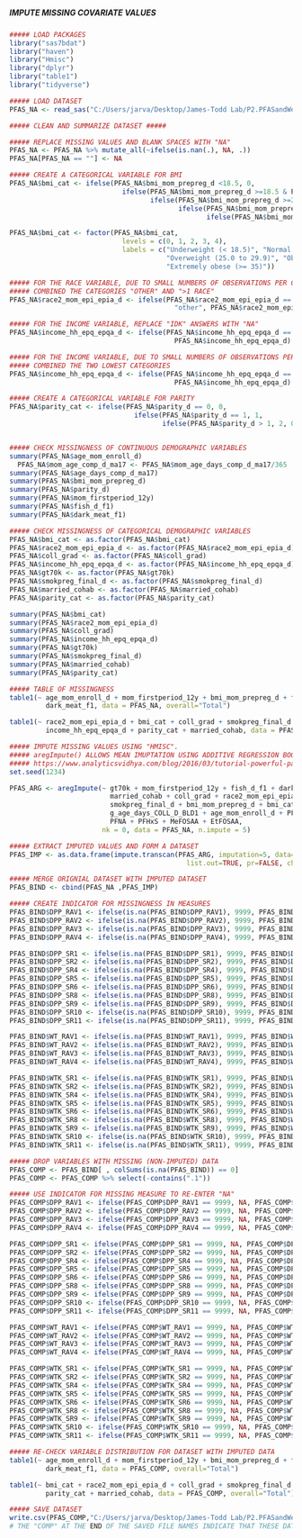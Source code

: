 #####                                 #####
##### IMPUTE MISSING COVARIATE VALUES #####
#####                                 #####

```r
##### LOAD PACKAGES
library("sas7bdat")
library("haven")
library("Hmisc")
library("dplyr")
library("table1") 
library("tidyverse")

```

```r
##### LOAD DATASET
PFAS_NA <- read_sas("C:/Users/jarva/Desktop/James-Todd Lab/P2.PFASandWeightTrajectories/Data/PFAS_CL.sas7bdat")

```

```r
##### CLEAN AND SUMMARIZE DATASET #####

##### REPLACE MISSING VALUES AND BLANK SPACES WITH "NA"
PFAS_NA <- PFAS_NA %>% mutate_all(~ifelse(is.nan(.), NA, .))
PFAS_NA[PFAS_NA == ""] <- NA

##### CREATE A CATEGORICAL VARIABLE FOR BMI
PFAS_NA$bmi_cat <- ifelse(PFAS_NA$bmi_mom_prepreg_d <18.5, 0,
                            ifelse(PFAS_NA$bmi_mom_prepreg_d >=18.5 & PFAS_NA$bmi_mom_prepreg_d < 25.0, 1, 
                                   ifelse(PFAS_NA$bmi_mom_prepreg_d >=25.0 & PFAS_NA$bmi_mom_prepreg_d < 30.0, 2, 
                                          ifelse(PFAS_NA$bmi_mom_prepreg_d >=30.0 & PFAS_NA$bmi_mom_prepreg_d < 35.0, 3,
                                                 ifelse(PFAS_NA$bmi_mom_prepreg_d >=35.0, 4, NA)))))

PFAS_NA$bmi_cat <- factor(PFAS_NA$bmi_cat,
                            levels = c(0, 1, 2, 3, 4),
                            labels = c("Underweight (< 18.5)", "Normal weight (18.5 to 24.9)", 
                                       "Overweight (25.0 to 29.9)", "Obese (30.0 to 34.9)", 
                                       "Extremely obese (>= 35)"))

##### FOR THE RACE VARIABLE, DUE TO SMALL NUMBERS OF OBSERVATIONS PER CATEGORY,
##### COMBINED THE CATEGORIES "OTHER" AND ">1 RACE"
PFAS_NA$race2_mom_epi_epia_d <- ifelse(PFAS_NA$race2_mom_epi_epia_d == "more than 1 race", 
                                         "other", PFAS_NA$race2_mom_epi_epia_d)

##### FOR THE INCOME VARIABLE, REPLACE "IDK" ANSWERS WITH "NA"
PFAS_NA$income_hh_epq_epqa_d <- ifelse(PFAS_NA$income_hh_epq_epqa_d == 9, NA, 
                                         PFAS_NA$income_hh_epq_epqa_d)

##### FOR THE INCOME VARIABLE, DUE TO SMALL NUMBERS OF OBSERVATIONS PER CATEGORY,
##### COMBINED THE TWO LOWEST CATEGORIES
PFAS_NA$income_hh_epq_epqa_d <- ifelse(PFAS_NA$income_hh_epq_epqa_d == 1 | PFAS_NA$income_hh_epq_epqa_d == 2, 3, 
                                         PFAS_NA$income_hh_epq_epqa_d)

##### CREATE A CATEGORICAL VARIABLE FOR PARITY
PFAS_NA$parity_cat <- ifelse(PFAS_NA$parity_d == 0, 0,
                               ifelse(PFAS_NA$parity_d == 1, 1,
                                      ifelse(PFAS_NA$parity_d > 1, 2, 0)))


##### CHECK MISSINGNESS OF CONTINUOUS DEMOGRAPHIC VARIABLES
summary(PFAS_NA$age_mom_enroll_d)
  PFAS_NA$mom_age_comp_d_ma17 <- PFAS_NA$mom_age_days_comp_d_ma17/365
summary(PFAS_NA$age_days_comp_d_ma17)
summary(PFAS_NA$bmi_mom_prepreg_d)            
summary(PFAS_NA$parity_d) 
summary(PFAS_NA$mom_firstperiod_12y)  
summary(PFAS_NA$fish_d_f1)
summary(PFAS_NA$dark_meat_f1)

##### CHECK MISSINGNESS OF CATEGORICAL DEMOGRAPHIC VARIABLES
PFAS_NA$bmi_cat <- as.factor(PFAS_NA$bmi_cat)
PFAS_NA$race2_mom_epi_epia_d <- as.factor(PFAS_NA$race2_mom_epi_epia_d)
PFAS_NA$coll_grad <- as.factor(PFAS_NA$coll_grad)
PFAS_NA$income_hh_epq_epqa_d <- as.factor(PFAS_NA$income_hh_epq_epqa_d)
PFAS_NA$gt70k <- as.factor(PFAS_NA$gt70k)
PFAS_NA$smokpreg_final_d <- as.factor(PFAS_NA$smokpreg_final_d)
PFAS_NA$married_cohab <- as.factor(PFAS_NA$married_cohab)
PFAS_NA$parity_cat <- as.factor(PFAS_NA$parity_cat)

summary(PFAS_NA$bmi_cat)              
summary(PFAS_NA$race2_mom_epi_epia_d) 
summary(PFAS_NA$coll_grad)      
summary(PFAS_NA$income_hh_epq_epqa_d) 
summary(PFAS_NA$gt70k)              
summary(PFAS_NA$smokpreg_final_d) 
summary(PFAS_NA$married_cohab)  
summary(PFAS_NA$parity_cat)   

##### TABLE OF MISSINGNESS
table1(~ age_mom_enroll_d + mom_firstperiod_12y + bmi_mom_prepreg_d + fish_d_f1 + 
         dark_meat_f1, data = PFAS_NA, overall="Total")

table1(~ race2_mom_epi_epia_d + bmi_cat + coll_grad + smokpreg_final_d + gt70k + 
         income_hh_epq_epqa_d + parity_cat + married_cohab, data = PFAS_NA, overall="Total")

```

```r
##### IMPUTE MISSING VALUES USING "HMISC".
##### aregImpute() ALLOWS MEAN IMUPTATION USING ADDITIVE REGRESSION BOOTSTRAPPING, AND PREDICTIVE MEAN MATCHING.
##### https://www.analyticsvidhya.com/blog/2016/03/tutorial-powerful-packages-imputing-missing-values/
set.seed(1234)

PFAS_ARG <- aregImpute(~ gt70k + mom_firstperiod_12y + fish_d_f1 + dark_meat_f1 + 
                         married_cohab + coll_grad + race2_mom_epi_epia_d +
                         smokpreg_final_d + bmi_mom_prepreg_d + bmi_cat + parity_d + 
                         g_age_days_COLL_D_BLD1 + age_mom_enroll_d + PFOS + PFOA + 
                         PFNA + PFHxS + MeFOSAA + EtFOSAA, 
                       nk = 0, data = PFAS_NA, n.impute = 5)

##### EXTRACT IMPUTED VALUES AND FORM A DATASET
PFAS_IMP <- as.data.frame(impute.transcan(PFAS_ARG, imputation=5, data=PFAS_NA, 
                                            list.out=TRUE, pr=FALSE, check=FALSE))

##### MERGE ORIGNIAL DATASET WITH IMPUTED DATASET
PFAS_BIND <- cbind(PFAS_NA ,PFAS_IMP)

##### CREATE INDICATOR FOR MISSINGNESS IN MEASURES
PFAS_BIND$DPP_RAV1 <- ifelse(is.na(PFAS_BIND$DPP_RAV1), 9999, PFAS_BIND$DPP_RAV1)
PFAS_BIND$DPP_RAV2 <- ifelse(is.na(PFAS_BIND$DPP_RAV2), 9999, PFAS_BIND$DPP_RAV2)
PFAS_BIND$DPP_RAV3 <- ifelse(is.na(PFAS_BIND$DPP_RAV3), 9999, PFAS_BIND$DPP_RAV3)
PFAS_BIND$DPP_RAV4 <- ifelse(is.na(PFAS_BIND$DPP_RAV4), 9999, PFAS_BIND$DPP_RAV4)

PFAS_BIND$DPP_SR1 <- ifelse(is.na(PFAS_BIND$DPP_SR1), 9999, PFAS_BIND$DPP_SR1)
PFAS_BIND$DPP_SR2 <- ifelse(is.na(PFAS_BIND$DPP_SR2), 9999, PFAS_BIND$DPP_SR2)
PFAS_BIND$DPP_SR4 <- ifelse(is.na(PFAS_BIND$DPP_SR4), 9999, PFAS_BIND$DPP_SR4)
PFAS_BIND$DPP_SR5 <- ifelse(is.na(PFAS_BIND$DPP_SR5), 9999, PFAS_BIND$DPP_SR5)
PFAS_BIND$DPP_SR6 <- ifelse(is.na(PFAS_BIND$DPP_SR6), 9999, PFAS_BIND$DPP_SR6)
PFAS_BIND$DPP_SR8 <- ifelse(is.na(PFAS_BIND$DPP_SR8), 9999, PFAS_BIND$DPP_SR8)
PFAS_BIND$DPP_SR9 <- ifelse(is.na(PFAS_BIND$DPP_SR9), 9999, PFAS_BIND$DPP_SR9)
PFAS_BIND$DPP_SR10 <- ifelse(is.na(PFAS_BIND$DPP_SR10), 9999, PFAS_BIND$DPP_SR10)
PFAS_BIND$DPP_SR11 <- ifelse(is.na(PFAS_BIND$DPP_SR11), 9999, PFAS_BIND$DPP_SR11)

PFAS_BIND$WT_RAV1 <- ifelse(is.na(PFAS_BIND$WT_RAV1), 9999, PFAS_BIND$WT_RAV1)
PFAS_BIND$WT_RAV2 <- ifelse(is.na(PFAS_BIND$WT_RAV2), 9999, PFAS_BIND$WT_RAV2)
PFAS_BIND$WT_RAV3 <- ifelse(is.na(PFAS_BIND$WT_RAV3), 9999, PFAS_BIND$WT_RAV3)
PFAS_BIND$WT_RAV4 <- ifelse(is.na(PFAS_BIND$WT_RAV4), 9999, PFAS_BIND$WT_RAV4)

PFAS_BIND$WTK_SR1 <- ifelse(is.na(PFAS_BIND$WTK_SR1), 9999, PFAS_BIND$WTK_SR1)
PFAS_BIND$WTK_SR2 <- ifelse(is.na(PFAS_BIND$WTK_SR2), 9999, PFAS_BIND$WTK_SR2)
PFAS_BIND$WTK_SR4 <- ifelse(is.na(PFAS_BIND$WTK_SR4), 9999, PFAS_BIND$WTK_SR4)
PFAS_BIND$WTK_SR5 <- ifelse(is.na(PFAS_BIND$WTK_SR5), 9999, PFAS_BIND$WTK_SR5)
PFAS_BIND$WTK_SR6 <- ifelse(is.na(PFAS_BIND$WTK_SR6), 9999, PFAS_BIND$WTK_SR6)
PFAS_BIND$WTK_SR8 <- ifelse(is.na(PFAS_BIND$WTK_SR8), 9999, PFAS_BIND$WTK_SR8)
PFAS_BIND$WTK_SR9 <- ifelse(is.na(PFAS_BIND$WTK_SR9), 9999, PFAS_BIND$WTK_SR9)
PFAS_BIND$WTK_SR10 <- ifelse(is.na(PFAS_BIND$WTK_SR10), 9999, PFAS_BIND$WTK_SR10)
PFAS_BIND$WTK_SR11 <- ifelse(is.na(PFAS_BIND$WTK_SR11), 9999, PFAS_BIND$WTK_SR11)

##### DROP VARIABLES WITH MISSING (NON-IMPUTED) DATA
PFAS_COMP <- PFAS_BIND[ , colSums(is.na(PFAS_BIND)) == 0]
PFAS_COMP <- PFAS_COMP %>% select(-contains(".1"))

##### USE INDICATOR FOR MISSING MEASURE TO RE-ENTER "NA"
PFAS_COMP$DPP_RAV1 <- ifelse(PFAS_COMP$DPP_RAV1 == 9999, NA, PFAS_COMP$DPP_RAV1)
PFAS_COMP$DPP_RAV2 <- ifelse(PFAS_COMP$DPP_RAV2 == 9999, NA, PFAS_COMP$DPP_RAV2)
PFAS_COMP$DPP_RAV3 <- ifelse(PFAS_COMP$DPP_RAV3 == 9999, NA, PFAS_COMP$DPP_RAV3)
PFAS_COMP$DPP_RAV4 <- ifelse(PFAS_COMP$DPP_RAV4 == 9999, NA, PFAS_COMP$DPP_RAV4)

PFAS_COMP$DPP_SR1 <- ifelse(PFAS_COMP$DPP_SR1 == 9999, NA, PFAS_COMP$DPP_SR1)
PFAS_COMP$DPP_SR2 <- ifelse(PFAS_COMP$DPP_SR2 == 9999, NA, PFAS_COMP$DPP_SR2)
PFAS_COMP$DPP_SR4 <- ifelse(PFAS_COMP$DPP_SR4 == 9999, NA, PFAS_COMP$DPP_SR4)
PFAS_COMP$DPP_SR5 <- ifelse(PFAS_COMP$DPP_SR5 == 9999, NA, PFAS_COMP$DPP_SR5)
PFAS_COMP$DPP_SR6 <- ifelse(PFAS_COMP$DPP_SR6 == 9999, NA, PFAS_COMP$DPP_SR6)
PFAS_COMP$DPP_SR8 <- ifelse(PFAS_COMP$DPP_SR8 == 9999, NA, PFAS_COMP$DPP_SR8)
PFAS_COMP$DPP_SR9 <- ifelse(PFAS_COMP$DPP_SR9 == 9999, NA, PFAS_COMP$DPP_SR9)
PFAS_COMP$DPP_SR10 <- ifelse(PFAS_COMP$DPP_SR10 == 9999, NA, PFAS_COMP$DPP_SR10)
PFAS_COMP$DPP_SR11 <- ifelse(PFAS_COMP$DPP_SR11 == 9999, NA, PFAS_COMP$DPP_SR11)

PFAS_COMP$WT_RAV1 <- ifelse(PFAS_COMP$WT_RAV1 == 9999, NA, PFAS_COMP$WT_RAV1)
PFAS_COMP$WT_RAV2 <- ifelse(PFAS_COMP$WT_RAV2 == 9999, NA, PFAS_COMP$WT_RAV2)
PFAS_COMP$WT_RAV3 <- ifelse(PFAS_COMP$WT_RAV3 == 9999, NA, PFAS_COMP$WT_RAV3)
PFAS_COMP$WT_RAV4 <- ifelse(PFAS_COMP$WT_RAV4 == 9999, NA, PFAS_COMP$WT_RAV4)

PFAS_COMP$WTK_SR1 <- ifelse(PFAS_COMP$WTK_SR1 == 9999, NA, PFAS_COMP$WTK_SR1)
PFAS_COMP$WTK_SR2 <- ifelse(PFAS_COMP$WTK_SR2 == 9999, NA, PFAS_COMP$WTK_SR2)
PFAS_COMP$WTK_SR4 <- ifelse(PFAS_COMP$WTK_SR4 == 9999, NA, PFAS_COMP$WTK_SR4)
PFAS_COMP$WTK_SR5 <- ifelse(PFAS_COMP$WTK_SR5 == 9999, NA, PFAS_COMP$WTK_SR5)
PFAS_COMP$WTK_SR6 <- ifelse(PFAS_COMP$WTK_SR6 == 9999, NA, PFAS_COMP$WTK_SR6)
PFAS_COMP$WTK_SR8 <- ifelse(PFAS_COMP$WTK_SR8 == 9999, NA, PFAS_COMP$WTK_SR8)
PFAS_COMP$WTK_SR9 <- ifelse(PFAS_COMP$WTK_SR9 == 9999, NA, PFAS_COMP$WTK_SR9)
PFAS_COMP$WTK_SR10 <- ifelse(PFAS_COMP$WTK_SR10 == 9999, NA, PFAS_COMP$WTK_SR10)
PFAS_COMP$WTK_SR11 <- ifelse(PFAS_COMP$WTK_SR11 == 9999, NA, PFAS_COMP$WTK_SR11)

```

```r
##### RE-CHECK VARIABLE DISTRIBUTION FOR DATASET WITH IMPUTED DATA 
table1(~ age_mom_enroll_d + mom_firstperiod_12y + bmi_mom_prepreg_d + fish_d_f1 + 
         dark_meat_f1, data = PFAS_COMP, overall="Total")

table1(~ bmi_cat + race2_mom_epi_epia_d + coll_grad + smokpreg_final_d + gt70k + 
         parity_cat + married_cohab, data = PFAS_COMP, overall="Total")

```

```r
##### SAVE DATASET
write.csv(PFAS_COMP,"C:/Users/jarva/Desktop/James-Todd Lab/P2.PFASandWeightTrajectories/Data/PFAS_COMP.csv", row.names = T)
# THE "COMP" AT THE END OF THE SAVED FILE NAMES INDICATE THAT THESE DATASETS ARE CLEAN AND HAVE NO MISSING DATA

```

